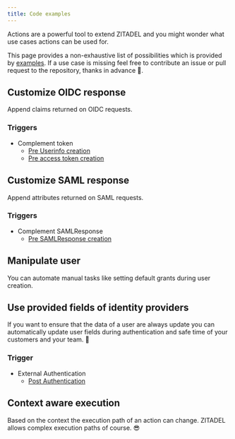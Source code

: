```yaml
---
title: Code examples
---
```


Actions are a powerful tool to extend ZITADEL and you might wonder what use cases actions can be used for.

This page provides a non-exhaustive list of possibilities which is provided by [examples](https://github.com/zitadel/actions/tree/main/examples). If a use case is missing feel free to contribute an issue or pull request to the repository, thanks in advance 🤗.

## Customize OIDC response

Append claims returned on OIDC requests.

### Triggers

- Complement token
  - [Pre Userinfo creation](./complement-token#pre-userinfo-creation-id_token--userinfo--introspection-endpoint)
  - [Pre access token creation](./complement-token#pre-access-token-creation)


<ClaimHardCoded codeCollapsed></ClaimHardCoded>


<ClaimDynamicFromUserMd codeCollapsed />


<ClaimDynamicFromOrgMd codeCollapsed />


<ClaimCustomRoleMapping codeCollapsed />

## Customize SAML response

Append attributes returned on SAML requests.

### Triggers

- Complement SAMLResponse
  - [Pre SAMLResponse creation](./customize-samlresponse#pre-samlresponse-creation)


<AttributeCustomRoleMapping codeCollapsed />


<AttributeDynamicFromOrgMd codeCollapsed />

## Manipulate user

You can automate manual tasks like setting default grants during user creation.


<UserEmailVerified codeCollapsed />


<UserAddGrants codeCollapsed />


<UserAddMetadata codeCollapsed />

## Use provided fields of identity providers

If you want to ensure that the data of a user are always update you can automatically update user fields during authentication and safe time of your customers and your team. 🤯

### Trigger

- External Authentication
  - [Post Authentication](./external-authentication#post-authentication)


<IdpOkta codeCollapsed />


<IdpGitlab codeCollapsed />


<IdpGithub codeCollapsed />


<IdpGenericOidc codeCollapsed />


<IdpGenericSaml codeCollapsed />

## Context aware execution

Based on the context the execution path of an action can change. ZITADEL allows complex execution paths of course. 😎


<AuthRequest codeCollapsed />


<AuthError codeCollapsed />


<ThrowError codeCollapsed />